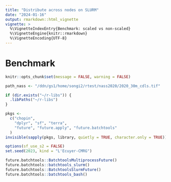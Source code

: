 ```yaml
---
title: "Distribute across nodes on SLURM"
date: "2024-01-16"
output: rmarkdown::html_vignette
vignette: >
  %\VignetteIndexEntry{Benchmark: scaled vs non-scaled}
  %\VignetteEngine{knitr::rmarkdown}
  %\VignetteEncoding{UTF-8}
---
```



# Benchmark

```r
knitr::opts_chunk$set(message = FALSE, warning = FALSE)

```

```r
path_nass <- "/ddn/gs1/home/songi2/rtest/nass2020/2020_30m_cdls.tif"
```

```r
if (dir.exists("~/r-libs")) {
  .libPaths("~/r-libs")
}

pkgs <-
  c("chopin",
    "dplyr", "sf", "terra",
    "future", "future.apply", "future.batchtools"
  )
invisible(sapply(pkgs, library, quietly = TRUE, character.only = TRUE))

options(sf_use_s2 = FALSE)
set.seed(2023, kind = "L'Ecuyer-CMRG")
```


```r
future.batchtools::BatchtoolsMultiprocessFuture()
future.batchtools::batchtools_slurm()
future.batchtools::BatchtoolsSlurmFuture()
future.batchtools::batchtools_bash()
```